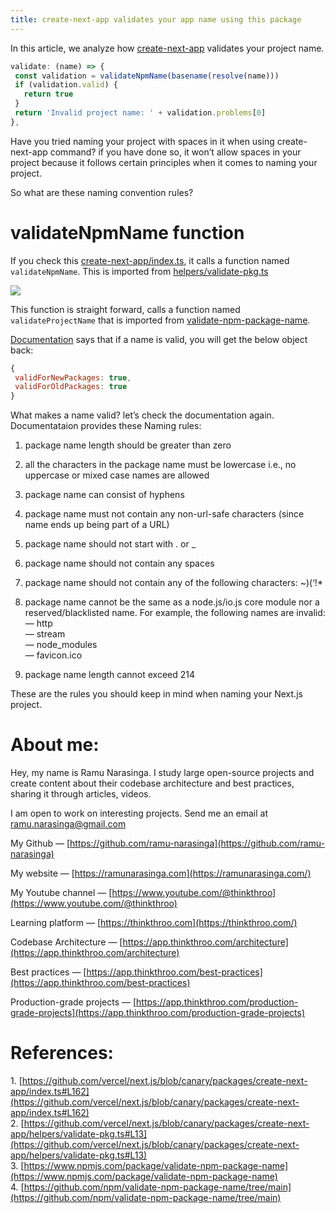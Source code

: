```yaml
---
title: create-next-app validates your app name using this package
---
```

In this article, we analyze how [create-next-app](https://github.com/vercel/next.js/blob/canary/packages/create-next-app/index.ts#L162) validates your project name.

```js
validate: (name) => {
 const validation = validateNpmName(basename(resolve(name)))
 if (validation.valid) {
   return true
 }
 return 'Invalid project name: ' + validation.problems[0]
},
```

Have you tried naming your project with spaces in it when using create-next-app command? if you have done so, it won’t allow spaces in your project because it follows certain principles when it comes to naming your project.

So what are these naming convention rules?

# **validateNpmName function**

If you check this [create-next-app/index.ts](https://github.com/vercel/next.js/blob/canary/packages/create-next-app/index.ts#L162), it calls a function named `validateNpmName`. This is imported from [helpers/validate-pkg.ts](https://github.com/vercel/next.js/blob/canary/packages/create-next-app/helpers/validate-pkg.ts#L13)

![](https://miro.medium.com/v2/resize:fit:875/1*uzCKGZ-Gfwx3WXrbSvLILw.png)

This function is straight forward, calls a function named `validateProjectName` that is imported from [validate-npm-package-name](https://www.npmjs.com/package/validate-npm-package-name).

[Documentation](https://www.npmjs.com/package/validate-npm-package-name) says that if a name is valid, you will get the below object back:

```js
{
 validForNewPackages: true,
 validForOldPackages: true
}
```

What makes a name valid? let’s check the documentation again. Documentataion provides these Naming rules:

1. package name length should be greater than zero
    
2. all the characters in the package name must be lowercase i.e., no uppercase or mixed case names are allowed
    
3. package name can consist of hyphens
    
4. package name must not contain any non-url-safe characters (since name ends up being part of a URL)
    
5. package name should not start with . or \_
    
6. package name should not contain any spaces
    
7. package name should not contain any of the following characters: ~)(‘!\*
    
8. package name cannot be the same as a node.js/io.js core module nor a reserved/blacklisted name. For example, the following names are invalid:  
    — http  
    — stream  
    — node\_modules  
    — favicon.ico
    
9. package name length cannot exceed 214
    

These are the rules you should keep in mind when naming your Next.js project.

# **About me:**

Hey, my name is Ramu Narasinga. I study large open-source projects and create content about their codebase architecture and best practices, sharing it through articles, videos.

I am open to work on interesting projects. Send me an email at ramu.narasinga@gmail.com

My Github — [https://github.com/ramu-narasinga](https://github.com/ramu-narasinga)

My website — [https://ramunarasinga.com](https://ramunarasinga.com/)

My Youtube channel — [https://www.youtube.com/@thinkthroo](https://www.youtube.com/@thinkthroo)

Learning platform — [https://thinkthroo.com](https://thinkthroo.com/)

Codebase Architecture — [https://app.thinkthroo.com/architecture](https://app.thinkthroo.com/architecture)

Best practices — [https://app.thinkthroo.com/best-practices](https://app.thinkthroo.com/best-practices)

Production-grade projects — [https://app.thinkthroo.com/production-grade-projects](https://app.thinkthroo.com/production-grade-projects)

# **References:**

1\. [https://github.com/vercel/next.js/blob/canary/packages/create-next-app/index.ts#L162](https://github.com/vercel/next.js/blob/canary/packages/create-next-app/index.ts#L162)  
2\. [https://github.com/vercel/next.js/blob/canary/packages/create-next-app/helpers/validate-pkg.ts#L13](https://github.com/vercel/next.js/blob/canary/packages/create-next-app/helpers/validate-pkg.ts#L13)  
3\. [https://www.npmjs.com/package/validate-npm-package-name](https://www.npmjs.com/package/validate-npm-package-name)  
4\. [https://github.com/npm/validate-npm-package-name/tree/main](https://github.com/npm/validate-npm-package-name/tree/main)

[  
](https://medium.com/tag/javascript?source=post_page-----a97f7c8d44c4--------------------------------)
